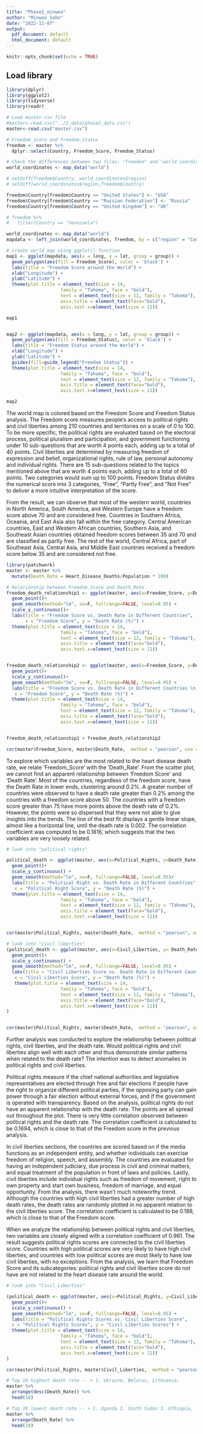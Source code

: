```yaml
---
title: "Phase2_minwoo"
author: "Minwoo Sohn"
date: "2022-11-07"
output:
  pdf_document: default
  html_document: default
---
```


```r
knitr::opts_chunk$set(echo = TRUE)
```

## Load library
```r
library(dplyr)
library(ggplot2)
library(tidyverse)
library(readr)
```

```r
# Load master.csv file
#master<-read.csv("../2_data/phase2_data.csv")
master<-read.csv("master.csv")
```

```r
# Freedom_score and freedom_status
freedom <- master %>% 
  dplyr::select(Country, Freedom_Score, Freedom_Status)
```

```r
# Check the differences between two files: "freedom" and "world coordinates"
world_coordinates <- map_data("world")

# setdiff(freedom$Country, world_coordinates$region)
# setdiff(world_coordinates$region,freedom$Country)
```

```r
freedom$Country[freedom$Country == "United States"] <- "USA"
freedom$Country[freedom$Country == "Russian Federation"] <- "Russia"
freedom$Country[freedom$Country == "United Kingdom"] <- "UK"

# freedom %>% 
#   filter(Country == "Venezuela")
```


```r
world_coordinates <- map_data("world")
mapdata <- left_join(world_coordinates, freedom, by = c("region" = "Country"))

# create world map using ggplot() function
map1 <- ggplot(mapdata, aes(x = long, y = lat, group = group)) +
  geom_polygon(aes(fill = Freedom_Score), color = 'black') +
  labs(title = "Freedom Score around the World") +
  xlab("Longitude") +
  ylab("Latitude") +
  theme(plot.title = element_text(size = 14, 
                    family = "Tahoma", face = "bold"),
                    text = element_text(size = 12, family = "Tahoma"),
                    axis.title = element_text(face="bold"),
                    axis.text.x=element_text(size = 11)) 

map1


map2 <- ggplot(mapdata, aes(x = long, y = lat, group = group)) +
  geom_polygon(aes(fill = Freedom_Status), color = 'black') +
  labs(title = "Freedom Status around the World") +
  xlab("Longitude") +
  ylab("Latitude") +
  guides(fill=guide_legend("Freedom Status")) +
  theme(plot.title = element_text(size = 14, 
                    family = "Tahoma", face = "bold"),
                    text = element_text(size = 12, family = "Tahoma"),
                    axis.title = element_text(face="bold"),
                    axis.text.x=element_text(size = 11)) 

map2
```

The world map is colored based on the Freedom Score and Freedom Status analysis. The Freedom score measures people's access to political rights and civil liberties among 210 countries and territories on a scale of 0 to 100. To be more specific, the political rights are evaluated based on the electoral process, political pluralism and participation, and government functioning under 10 sub-questions that are worth 4 points each, adding up to a total of 40 points. Civil liberties are determined by measuring freedom of expression and belief, organizational rights, rule of law, personal autonomy and individual rights. There are 15 sub-questions related to the topics mentioned above that are worth 4 points each, adding up to a total of 60 points. Two categories would sum up to 100 points. Freedom Status divides the numerical score into 3 categories, "Free", "Partly Free", and "Not Free" to deliver a more intuitive interpretation of the score. 

From the result, we can observe that most of the western world, countries in North America, South America, and Western Europe have a freedom score above 70 and are considered free. Countries in Southern Africa, Oceania, and East Asia also fall within the free category. Central American countries, East and Western African countries, Southern Asia, and Southeast Asian countries obtained freedom scores between 35 and 70 and are classified as partly free. The rest of the world, Central Africa, part of Southeast Asia, Central Asia, and Middle East countries received a freedom score below 35 and are considered not free.

```r
library(patchwork)
master <- master %>% 
  mutate(Death_Rate = Heart_Disease_Deaths/Population * 100)

# Relationship between Freedom_Score and Death_Rate
freedom_death_relationship1 <- ggplot(master, aes(x=Freedom_Score, y=Death_Rate))+ 
  geom_point()+
  geom_smooth(method="lm", se=F, fullrange=FALSE, level=0.95) +
  scale_y_continuous()+
  labs(title = "Freedom Score vs. Death Rate in Different Countries",
       x = "Freedom Score", y = "Death Rate (%)") +
  theme(plot.title = element_text(size = 14, 
                    family = "Tahoma", face = "bold"),
                    text = element_text(size = 12, family = "Tahoma"),
                    axis.title = element_text(face="bold"),
                    axis.text.x=element_text(size = 11)) 


freedom_death_relationship2 <- ggplot(master, aes(x=Freedom_Score, y=Death_Rate, color = Freedom_Status))+ 
  geom_point()+
  scale_y_continuous()+
  geom_smooth(method="lm", se=F, fullrange=FALSE, level=0.95) +
  labs(title = "Freedom Score vs. Death Rate in Different Countries \n Further Divided by Freedom Status",
   x = "Freedom Score", y = "Death Rate (%)") +
  theme(plot.title = element_text(size = 14, 
                    family = "Tahoma", face = "bold"),
                    text = element_text(size = 12, family = "Tahoma"),
                    axis.title = element_text(face="bold"),
                    axis.text.x=element_text(size = 11)) 


freedom_death_relationship1 + freedom_death_relationship2

cor(master$Freedom_Score, master$Death_Rate,  method = "pearson", use = "complete.obs")
```

To explore which variables are the most related to the heart disease death rate, we relate 'Freedom_Score' with the 'Death_Rate'. From the scatter plot, we cannot find an apparent relationship between 'Freedom Score' and 'Death Rate'. Most of the countries, regardless of the freedom score, have the Death Rate in lower ends, clustering around 0.2%. A greater number of countries were observed to have a death rate greater than 0.2% among the countries with a freedom score above 50. The countries with a freedom score greater than 75 have more points above the death rate of 0.2%. However, the points were so dispersed that they were not able to give insights into the trends. The line of the best fit displays a gentle linear slope, almost like a horizontal line, until the death rate is 0.002. The correlation coefficient was computed to be 0.1816, which suggests that the two variables are very loosely related.  

```r
# look into "political rights"

political_death <- ggplot(master, aes(x=Political_Rights, y=Death_Rate))+ 
  geom_point()+
  scale_y_continuous() +
  geom_smooth(method="lm", se=F, fullrange=FALSE, level=0.95)+
  labs(title = "Political Right vs. Death Rate in Different Countries",
   x = "Political Right Score", y = "Death Rate (%)") +
  theme(plot.title = element_text(size = 14, 
                    family = "Tahoma", face = "bold"),
                    text = element_text(size = 12, family = "Tahoma"),
                    axis.title = element_text(face="bold"),
                    axis.text.x=element_text(size = 11)) 


cor(master$Political_Rights, master$Death_Rate,  method = "pearson", use = "complete.obs")
```

```r
# look into "civil liberties"
(political_death <- ggplot(master, aes(x=Civil_Liberties, y= Death_Rate ))+ 
  geom_point()+
  scale_y_continuous() +
  geom_smooth(method="lm", se=F, fullrange=FALSE, level=0.95) +
  labs(title = "Civil Liberties Score vs. Death Rate in Different Countries",
   x = "Civil Liberties Score", y = "Death Rate (%)") +
   theme(plot.title = element_text(size = 14, 
                    family = "Tahoma", face = "bold"),
                    text = element_text(size = 12, family = "Tahoma"),
                    axis.title = element_text(face="bold"),
                    axis.text.x=element_text(size = 11)) 
)


cor(master$Political_Rights, master$Death_Rate,  method = "pearson", use = "complete.obs")
```
Further analysis was conducted to explore the relationship between political rights, civil liberties, and the death rate. Would political rights and civil liberties align well with each other and thus demonstrate similar patterns when related to the death rate? The intention was to detect anomalies in political rights and civil liberties. 

Political rights measure if the chief national authorities and legislative representatives are elected through free and fair elections if people have the right to organize different political parties, if the opposing party can gain power through a fair election without external forces, and if the government is operated with transparency. Based on the analysis, political rights do not have an apparent relationship with the death rate. The points are all spread out throughout the plot. There is very little correlation observed between political rights and the death rate. The correlation coefficient is calculated to be 0.1694, which is close to that of the Freedom score in the previous analysis. 

In civil liberties sections, the countries are scored based on if the media functions as an independent entity, and whether individuals can exercise freedom of religion, speech, and assembly. The countries are evaluated for having an independent judiciary, due process in civil and criminal matters, and equal treatment of the population in front of laws and policies. Lastly, civil liberties include individual rights such as freedom of movement, right to own property and start own business, freedom of marriage, and equal opportunity. From the analysis, there wasn't much noteworthy trend. Although the countries with high civil liberties had a greater number of high death rates, the death rates are randomly plotted in no apparent relation to the civil liberties score. The correlation coefficient is calculated to be 0.188, which is close to that of the Freedom score. 

When we analyze the relationship between political rights and civil liberties, two variables are closely aligned with a correlation coefficient of 0.961. The result suggests political rights scores are connected to the civil liberties score. Countries with high political scores are very likely to have high civil liberties, and countries with low political scores are most likely to have low civil liberties, with no exceptions. From the analysis, we learn that Freedom Score and its subcategories: political rights and civil liberties score do not have are not related to the heart disease rate around the world.

```r
# look into "Civil_Liberties"

(political_death <- ggplot(master, aes(x=Political_Rights, y=Civil_Liberties))+ 
  geom_point()+
  scale_y_continuous() +
  geom_smooth(method="lm", se=F, fullrange=FALSE, level=0.95) +
  labs(title = "Political Rights Scores vs. Civil Liberties Score",
  x = "Political Rights Scores", y = "Civil Liberties Scores") +
  theme(plot.title = element_text(size = 14, 
                    family = "Tahoma", face = "bold"),
                    text = element_text(size = 12, family = "Tahoma"),
                    axis.title = element_text(face="bold"),
                    axis.text.x=element_text(size = 11)) 
)

cor(master$Political_Rights, master$Civil_Liberties,  method = "pearson", use = "complete.obs")
```


```r
# Top 10 highest death rate -- > 1. Ukraine, Belarus, Lithuania, 
master %>% 
  arrange(desc(Death_Rate)) %>% 
  head(10)

# Top 10 lowest death rate -- > 1. Uganda 2. South Sudan 3. Ethiopia, 
master %>% 
  arrange(Death_Rate) %>% 
  head(10)
```

